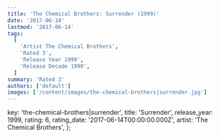 ```yaml
---
title: 'The Chemical Brothers: Surrender (1999)'
date: '2017-06-14'
lastmod: '2017-06-14'
tags:
  [
    'Artist The Chemical Brothers',
    'Rated 3',
    'Release Year 1999',
    'Release Decade 1990',
  ]
summary: 'Rated 3'
authors: ['default']
images: ['/content/images/the-chemical-brothers|surrender.jpg']
---
```


  key: 'the-chemical-brothers|surrender',
  title: 'Surrender',
  release_year: 1999,
  rating: 6,
  rating_date: '2017-06-14T00:00:00.000Z',
  artist: 'The Chemical Brothers',
};

<MusicRating data={data} />
